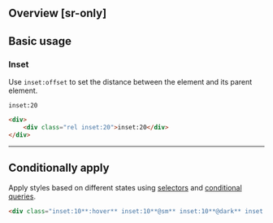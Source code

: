 ## Overview [sr-only]
<Overview/>

## Basic usage
### Inset
Use `inset:offset` to set the distance between the element and its parent element.
<Demo>
    <div className="bg-stripe-pink">
        <div className="box w:180 aspect-ratio:1/1 inset:20 rel">`inset:20`</div>
    </div>
</Demo>
```html
<div>
    <div class="rel inset:20">inset:20</div>
</div>
```

---

## Conditionally apply
Apply styles based on different states using [selectors](/docs/state-selectors) and [conditional queries](/docs/conditional-queries).
```html
<div class="inset:10**:hover** inset:10**@sm** inset:10**@dark** inset:10**@print**">…</div>
```


